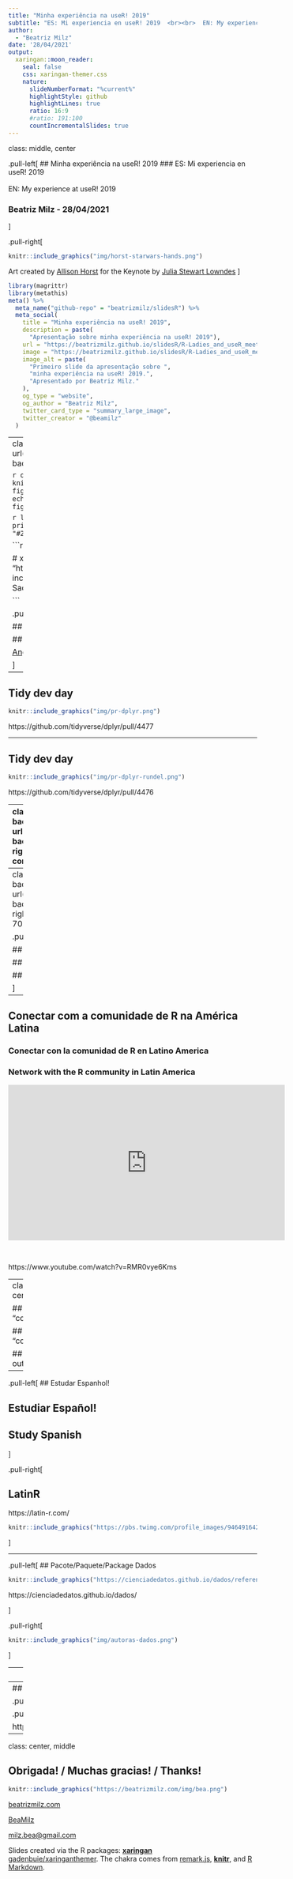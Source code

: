 ```yaml
---
title: "Minha experiência na useR! 2019"
subtitle: "ES: Mi experiencia en useR! 2019  <br><br>  EN: My experience at useR! 2019"  
author: 
  - "Beatriz Milz"
date: '28/04/2021'
output:
  xaringan::moon_reader:
    seal: false
    css: xaringan-themer.css
    nature:
      slideNumberFormat: "%current%"
      highlightStyle: github
      highlightLines: true
      ratio: 16:9
      #ratio: 191:100   
      countIncrementalSlides: true
---
```

class: middle, center



.pull-left[
## Minha experiência na useR! 2019
### ES: Mi experiencia en useR! 2019  <br><br>  EN: My experience at useR! 2019


### Beatriz Milz - 28/04/2021
]

.pull-right[
```r
knitr::include_graphics("img/horst-starwars-hands.png")
```

Art created by [Allison Horst](https://twitter.com/allison_horst) for the Keynote by [Julia Stewart Lowndes](https://jules32.github.io/useR-2019-keynote/#7)
]

```r
library(magrittr)
library(metathis)
meta() %>%
  meta_name("github-repo" = "beatrizmilz/slidesR") %>% 
  meta_social(
    title = "Minha experiência na useR! 2019",
    description = paste(
      "Apresentação sobre minha experiência na useR! 2019"),
    url = "https://beatrizmilz.github.io/slidesR/R-Ladies_and_useR_meetup/",
    image = "https://beatrizmilz.github.io/slidesR/R-Ladies_and_useR_meetup/img/share-card.png",
    image_alt = paste(
      "Primeiro slide da apresentação sobre ",
      "minha experiência na useR! 2019.",
      "Apresentado por Beatriz Milz."
    ),
    og_type = "website",
    og_author = "Beatriz Milz",
    twitter_card_type = "summary_large_image",
    twitter_creator = "@beamilz"
  )
```

---
class: center, middle
background-image: url(img/tidydevday.png)
background-position: right
background-size: 70%
class: middle


```r
options(htmltools.dir.version = FALSE)
knitr::opts_chunk$set(
  fig.width=9, fig.height=3.5, fig.retina=3,
  out.width = "100%",
  cache = FALSE,
  echo = TRUE,
  message = FALSE, 
  warning = FALSE,
  fig.show = TRUE,
  hiline = TRUE
)
```

```r
library(xaringanthemer)
style_duo_accent(
  primary_color = "#88398a",
  secondary_color = "#2065b6",
  inverse_header_color = "#FFFFFF"
)
```

```r

#devtools::install_github("gadenbuie/xaringanExtra")

# xaringanExtra::use_logo(image_url = "https://beatrizmilz.github.io/slidesR/introR/img/rainbow-inclusive.png",
#                         link_url = "https://github.com/R-Ladies-Sao-Paulo/RLadies-Brasil")


```






.pull-left[

## Aprender...


## Learn...



<i class="fab fa-twitter"></i> [Angélica Custódio](https://twitter.com/angcustodio)


]

---

## Tidy dev day

```r
knitr::include_graphics("img/pr-dplyr.png")
```

https://github.com/tidyverse/dplyr/pull/4477

---

## Tidy dev day

```r
knitr::include_graphics("img/pr-dplyr-rundel.png")
```


https://github.com/tidyverse/dplyr/pull/4476


---
class: center, middle
background-image: url(img/brasileiros.png)
background-position: right
background-size: contain
class: middle


.pull-left[
## Fazer amizades..

## Hacer amigues..

## Make friends..


<i class="fab fa-twitter"></i> [Laurie Baker](https://twitter.com/llbaker1707)



<i class="fab fa-twitter"></i> [Angélica Custódio](https://twitter.com/angcustodio)

<i class="fab fa-twitter"></i> [Julio Trecenti](https://twitter.com/jtrecenti)

<i class="fab fa-twitter"></i> [Daniel Falbel](https://twitter.com/dfalbel)

<i class="fab fa-twitter"></i> [William Amorim](https://twitter.com/wamorim_)




]








---
class: center, middle
background-image: url(img/bea.jpeg)
background-position: right
background-size: 70%
class: middle


.pull-left[




## Compartilhar...


## Compartir...

## Share...

]
---

## Conectar com a comunidade de R na América Latina

### Conectar con la comunidad de R en Latino America

### Network with the R community in Latin America

<center>
<iframe width="560" height="315" src="https://www.youtube.com/embed/RMR0vye6Kms" title="YouTube video player" frameborder="0" allow="accelerometer; autoplay; clipboard-write; encrypted-media; gyroscope; picture-in-picture" allowfullscreen></iframe>

<BR>


</center>

https://www.youtube.com/watch?v=RMR0vye6Kms



---
class: inverse, center, middle


## Algumas "consequências"...

## Algunas "consecuencias"...

## Some of the outcomes...


---



.pull-left[
## Estudar Espanhol!

## Estudiar Español!

## Study Spanish
]

.pull-right[

## LatinR

https://latin-r.com/

```r
knitr::include_graphics("https://pbs.twimg.com/profile_images/946491642084773888/1bxpJg-v_400x400.jpg")

```

]


---

.pull-left[
## Pacote/Paquete/Package Dados

```r
knitr::include_graphics("https://cienciadedatos.github.io/dados/reference/figures/dados-hex.png")

```

https://cienciadedatos.github.io/dados/

]

.pull-right[
```r
knitr::include_graphics("img/autoras-dados.png")
```

]

---
## satRday São Paulo

```r
knitr::include_graphics("img/satrdaysp.png")
```

https://saopaulo2019.satrdays.org/

---
## satRday São Paulo

.pull-left[
```r
knitr::include_graphics("img/satrdaysp-org1.png")
```
]

.pull-right[
```r
knitr::include_graphics("img/satrdaysp-org2.png")
```
]

https://saopaulo2019.satrdays.org/


---
class: center, middle

## Obrigada! / Muchas gracias! / Thanks!

```r
knitr::include_graphics("https://beatrizmilz.com/img/bea.png")
```



<i class="fas fa-home"></i> [beatrizmilz.com](https://beatrizmilz.com)

<i class="fab fa-twitter"></i> [BeaMilz](https://twitter.com/BeaMilz)

<i class="far fa-envelope"></i> [milz.bea@gmail.com](mailto:milz.bea@gmail.com)



Slides created via the R packages: [**xaringan**](https://github.com/yihui/xaringan)<br>
[gadenbuie/xaringanthemer](https://github.com/gadenbuie/xaringanthemer). The chakra comes from [remark.js](https://remarkjs.com), [**knitr**](http://yihui.name/knitr), and [R Markdown](https://rmarkdown.rstudio.com).



<!-- inicio font awesome -->
<script src="https://kit.fontawesome.com/1f72d6921a.js" crossorigin="anonymous"></script>
<!-- final font awesome -->